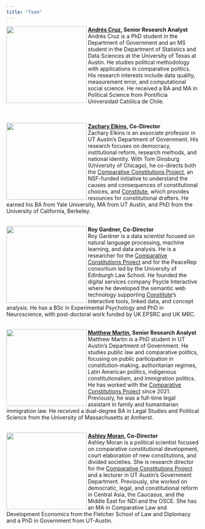 ```yaml
---
title: "Team"
---
```


<img align="left" src="images/Cruz.png" width="210" height="200">

**[Andrés Cruz](https://arcruz0.github.io/), Senior Research Analyst**
<br>Andrés Cruz is a PhD student in the Department of Government and an MS student in the Department of Statistics and Data Sciences at the University of Texas at Austin. He studies political methodology with applications in comparative politics. His research interests include data quality, measurement error, and computational social science. He received a BA and MA in Political Science from Pontificia Universidad Católica de Chile.

<br><br><img align="left" src="images/Elkins.png" width="210" height="200">
**[Zachary Elkins](https://liberalarts.utexas.edu/government/faculty/elkinszs), Co-Director**
<br>Zachary Elkins is an associate professor in UT Austin’s Department of Government. His research focuses on democracy, institutional reform, research methods, and national identity. With Tom Ginsburg (University of Chicago), he co-directs both the [Comparative Constitutions Project](https://comparativeconstitutionsproject.org/), an NSF-funded initiative to understand the causes and consequences of constitutional choices, and [Constitute](https://www.constituteproject.org/), which provides resources for constitutional drafters. He earned his BA from Yale University, MA from UT Austin, and PhD from the University of California, Berkeley.

<br><img align="left" src="images/Gardner.png" width="210" height="200">
**Roy Gardner, Co-Director**
<br>Roy Gardner is a data scientist focused on natural language processing, machine learning, and data analysis. He is a researcher for the [Comparative Constitutions Project](https://comparativeconstitutionsproject.org/) and for the PeaceRep consortium led by the University of Edinburgh Law School. He founded the digital services company Psycle Interactive where he developed the semantic web technology supporting [Constitute](https://www.constituteproject.org/)’s interactive tools, linked data, and concept analysis. He has a BSc in Experimental Psychology and PhD in Neuroscience, with post-doctoral work funded by UK EPSRC and UK MRC.

<br><img align="left" src="images/Martin.png" width="210" height="200">
**[Matthew Martin](https://mattjamesmartin.github.io/), Senior Research Analyst**
<br>Matthew Martin is a PhD student in UT Austin’s Department of Government. He studies public law and comparative politics, focusing on public participation in constitution-making, authoritarian regimes, Latin American politics, indigenous constitutionalism, and immigration politics. He has worked with the [Comparative Constitutions Project](https://comparativeconstitutionsproject.org/) since 2021. Previously, he was a full-time legal assistant in family and humanitarian immigration law. He received a dual-degree BA in Legal Studies and Political Science from the University of Massachusetts at Amherst.

<br><img align="left" src="images/Moran.png" width="210" height="200">
**[Ashley Moran](https://liberalarts.utexas.edu/government/faculty/am49396), Co-Director**
<br>Ashley Moran is a political scientist focused on comparative constitutional development, court elaboration of new constitutions, and divided societies. She is research director for the [Comparative Constitutions Project](https://comparativeconstitutionsproject.org/) and a lecturer in UT Austin’s Government Department. Previously, she worked on democratic, legal, and constitutional reform in Central Asia, the Caucasus, and the Middle East for NDI and the OSCE. She has an MA in Comparative Law and Development Economics from the Fletcher School of Law and Diplomacy and a PhD in Government from UT-Austin. 
